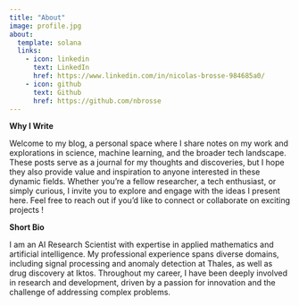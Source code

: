 ```yaml
---
title: "About"
image: profile.jpg
about:
  template: solana
  links:
    - icon: linkedin
      text: LinkedIn
      href: https://www.linkedin.com/in/nicolas-brosse-984685a0/
    - icon: github
      text: Github
      href: https://github.com/nbrosse
---
```


**Why I Write**

Welcome to my blog, a personal space where I share notes on my work and explorations in science, machine learning, and the broader tech landscape. These posts serve as a journal for my thoughts and discoveries, but I hope they also provide value and inspiration to anyone interested in these dynamic fields. Whether you're a fellow researcher, a tech enthusiast, or simply curious, I invite you to explore and engage with the ideas I present here. Feel free to reach out if you'd like to connect or collaborate on exciting projects !

**Short Bio**

I am an AI Research Scientist with expertise in applied mathematics and artificial intelligence. My professional experience spans diverse domains, including signal processing and anomaly detection at Thales, as well as drug discovery at Iktos. Throughout my career, I have been deeply involved in research and development, driven by a passion for innovation and the challenge of addressing complex problems.